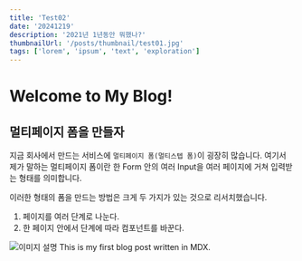 ```yaml
---
title: 'Test02'
date: '20241219'
description: '2021년 1년동안 뭐했나?'
thumbnailUrl: '/posts/thumbnail/test01.jpg'
tags: ['lorem', 'ipsum', 'text', 'exploration']
---
```


# Welcome to My Blog!

## 멀티페이지 폼을 만들자

지금 회사에서 만드는 서비스에 `멀티페이지 폼(멀티스텝 폼)`이 굉장히 많습니다.
여기서 제가 말하는 멀티페이지 폼이란 한 Form 안의 여러 Input을 여러 페이지에 거쳐 입력받는 형태를 의미합니다.

이러한 형태의 폼을 만드는 방법은 크게 두 가지가 있는 것으로 리서치했습니다.

1. 페이지를 여러 단계로 나눈다.
2. 한 페이지 안에서 단계에 따라 컴포넌트를 바꾼다.

![이미지 설명](/posts/thumbnail/test01.jpg)
This is my first blog post written in MDX.
